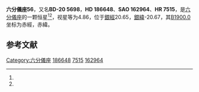 {{Starbox begin
| name = 六分儀座56
}}
{{Starbox observe
| epoch = [[J2000.0|J2000.0]]
| constell = [[六分儀座|六分儀座]]<ref name=SIMBAD>{{cite web
 | url=http://simbad.u-strasbg.fr/simbad/sim-id?Ident=HR+7515
 | title =Pulsating variable Star
 | publisher=Centre de Données astronomiques de Strasbourg
 | work=SIMBAD
 | accessdate=2012-07-13}}</ref><ref name=DATA>{{cite web
 | url=http://vizier.u-strasbg.fr/viz-bin/VizieR-5?-out.add=.&-source=5050&-corr=PK=HR&-out.max=9999&HR=7515
 | title=VizieR Detailed Page
 | accessdate=2012-07-13
 | archive-date=2016-03-04
 | archive-url=https://web.archive.org/web/20160304223323/http://vizier.u-strasbg.fr/viz-bin/VizieR-5?-out.add=.&-source=5050&-corr=PK=HR&-out.max=9999&HR=7515
 | dead-url=no
 }}</ref>
| 星官 = 
| ra = {{RA|19|46|21.7}}<ref name=SIMBAD /><ref name=DATA />
| dec = {{DEC|-19|45|40}}<ref name=SIMBAD /><ref name=DATA />
| appmag_v = 4.86<ref name=SIMBAD /><ref name=DATA />
}}
{{Starbox character
| class = K1III<ref name=SIMBAD /><ref name=DATA />
| b-v = 0.93<ref name=SIMBAD /><ref name=DATA />
| u-b = 0.96<ref name=SIMBAD /><ref name=DATA />
| r-i = <ref name=SIMBAD /><ref name=DATA />
| variable = 
}}
{{Starbox astrometry
| radial_v = 0.96
| prop_mo_ra = 20
| parallax = 0.025
| p_error = 
}}
{{Starbox catalog
| names =BD-20 5698，[[SAO星表|SAO]] 162964，[[HD星表|HD]] 186648，[[HR星表|HR]] 7515}}
{{Starbox reference |Simbad=HR+7515}}
{{Starbox end}}

'''六分儀座56'''，又名'''BD-20 5698'''，'''HD 186648'''、'''SAO 162964'''、'''HR 7515'''，是[[六分儀座|六分儀座]]的一颗恒星<ref name=SIMBAD /><ref name=DATA />，视星等为4.86，位于[[銀道座標系|銀經]]20.65，[[銀道座標系|銀緯]]-20.67，其[[B1900.0|B1900.0]]坐标为赤經{{RA|19|40|31.7}}，赤緯{{DEC|-20|-20.67|6}}。

== 参考文献 ==
{{reflist}}

{{六分仪座恒星}}

[[Category:六分儀座|Category:六分儀座]]
[[Category:HD和HDE天體|186648]]
[[Category:HR天體|7515]]
[[Category:SAO天體|162964]]


{{star-stub}}